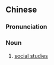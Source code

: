 ==Chinese==
{{zh-forms|s=社会研究|type=22}}

===Pronunciation===
{{zh-pron
|m=shèhuì yán究
|cat=n
}}

===Noun===
{{zh-noun}}

# [[social studies]]